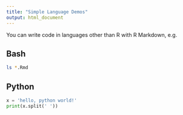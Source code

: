---
title: "Simple Language Demos"
output: html_document
---

You can write code in languages other than R with R Markdown, e.g.

## Bash

```{bash}
ls *.Rmd
```

## Python

```{python}
x = 'hello, python world!'
print(x.split(' '))
```

